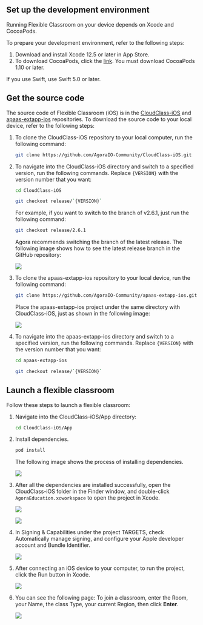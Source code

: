 <PlatformWrapper platform="ios">


## Set up the development environment

Running Flexible Classroom on your device depends on Xcode and CocoaPods.

To prepare your development environment, refer to the following steps:

1. Download and install Xcode 12.5 or later in App Store.
2. To download CocoaPods, click the [link](https://guides.cocoapods.org/using/getting-started.html#getting-started). You must download CocoaPods 1.10 or later.

<div class="alert info">If you use Swift, use Swift 5.0 or later.</div>

## Get the source code

The source code of Flexible Classroom (iOS) is in the [CloudClass-iOS](https://github.com/AgoraIO-Community/CloudClass-iOS) and [apaas-extapp-ios](https://github.com/AgoraIO-Community/apaas-extapp-ios) repositories. To download the source code to your local device, refer to the following steps:

1. To clone the CloudClass-iOS repository to your local computer, run the following command:

   ```bash
   git clone https://github.com/AgoraIO-Community/CloudClass-iOS.git
   ```

2. To navigate into the CloudClass-iOS directory and switch to a specified version, run the following commands. Replace `{VERSION}` with the version number that you want:

   ```bash
   cd CloudClass-iOS
   ```

   ```bash
   git checkout release/`{VERSION}`
   ```

   For example, if you want to switch to the branch of v2.6.1, just run the following command:

   ```bash
   git checkout release/2.6.1
   ```

   Agora recommends switching the branch of the latest release. The following image shows how to see the latest release branch in the GitHub repository:

   ![](https://web-cdn.agora.io/docs-files/1658914881145)

3. To clone the apaas-extapp-ios repository to your local device, run the following command:

   ```bash
   git clone https://github.com/AgoraIO-Community/apaas-extapp-ios.git
   ```

   Place the apaas-extapp-ios project under the same directory with CloudClass-iOS, just as shown in the following image:

   ![](https://web-cdn.agora.io/docs-files/1648725190226)

4. To navigate into the apaas-extapp-ios directory and switch to a specified version, run the following commands. Replace `{VERSION}` with the version number that you want:

   ```bash
   cd apaas-extapp-ios
   ```

   ```bash
   git checkout release/`{VERSION}`
   ```

## Launch a flexible classroom

Follow these steps to launch a flexible classroom:

1. Navigate into the CloudClass-iOS/App directory:

   ```bash
   cd CloudClass-iOS/App
   ```

2. Install dependencies.

   ```bash
   pod install
   ```

   The following image shows the process of installing dependencies.

   ![](https://web-cdn.agora.io/docs-files/1648725475723)

3. After all the dependencies are installed successfully, open the CloudClass-iOS folder in the Finder window, and double-click `AgoraEducation.xcworkspace` to open the project in Xcode.

   ![](https://web-cdn.agora.io/docs-files/1648725644218)

   ![](https://web-cdn.agora.io/docs-files/1648725725804)

4. In Signing & Capabilities under the project TARGETS, check Automatically manage signing, and configure your Apple developer account and Bundle Identifier.

   ![](https://web-cdn.agora.io/docs-files/1648725848162)

5. After connecting an iOS device to your computer, to run the project, click the Run button in Xcode.

   ![](https://web-cdn.agora.io/docs-files/1648725959472)

6. You can see the following page: To join a classroom, enter the Room, your Name, the class Type, your current Region, then click **Enter**.

   ![](https://web-cdn.agora.io/docs-files/1648726024179)



</PlatformWrapper>